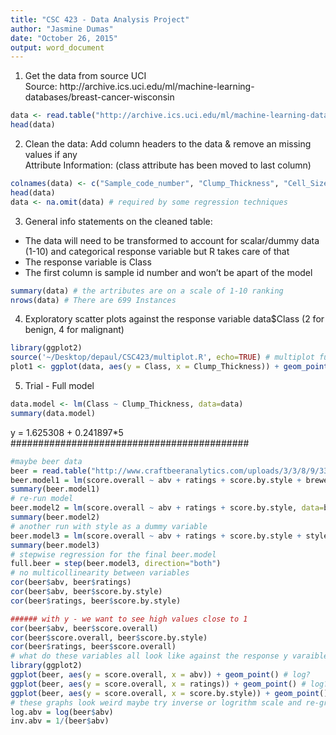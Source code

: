 ```yaml
---
title: "CSC 423 - Data Analysis Project"
author: "Jasmine Dumas"
date: "October 26, 2015"
output: word_document
---
```


1. Get the data from source UCI   
Source: http://archive.ics.uci.edu/ml/machine-learning-databases/breast-cancer-wisconsin
```r
data <- read.table("http://archive.ics.uci.edu/ml/machine-learning-databases/breast-cancer-wisconsin/breast-cancer-wisconsin.data", header = FALSE, sep = ",", na.strings="?")
head(data)

```

2. Clean the data: Add column headers to the data & remove an missing values if any   
Attribute Information: (class attribute has been moved to last column)

```r
colnames(data) <- c("Sample_code_number", "Clump_Thickness", "Cell_Size", "Cell_Shape", "Marginal_Adhesion", "Single_Epithelial_Cell_Size", "Bare_Nuclei", "Bland_Chromatin", "Normal_Nucleoli", "Mitoses", "Class" )
head(data)
data <- na.omit(data) # required by some regression techniques
```

3. General info statements on the cleaned table:   
* The data will need to be transformed to account for scalar/dummy data (1-10) and categorical response variable but R takes care of that  
* The response variable is Class  
* The first column is sample id number and won't be apart of the model

```r
summary(data) # the artributes are on a scale of 1-10 ranking
nrows(data) # There are 699 Instances
```

4. Exploratory scatter plots against the response variable data$Class (2 for benign, 4 for malignant)
```r
library(ggplot2)
source('~/Desktop/depaul/CSC423/multiplot.R', echo=TRUE) # multiplot function from R Cookbook
plot1 <- ggplot(data, aes(y = Class, x = Clump_Thickness)) + geom_point() 

```

5. Trial - Full model
```r
data.model <- lm(Class ~ Clump_Thickness, data=data)
summary(data.model)
```

y = 1.625308 + 0.241897*5
###########################################

```r
#maybe beer data 
beer = read.table("http://www.craftbeeranalytics.com/uploads/3/3/8/9/3389428/ratebeer_beerjobber.txt", header=TRUE, sep="")
beer.model1 = lm(score.overall ~ abv + ratings + score.by.style + brewer, data=beer) # low F-statistic
summary(beer.model1)
# re-run model
beer.model2 = lm(score.overall ~ abv + ratings + score.by.style, data=beer) # better significant results
summary(beer.model2)
# another run with style as a dummy variable
beer.model3 = lm(score.overall ~ abv + ratings + score.by.style + style, data=beer)
summary(beer.model3)
# stepwise regression for the final beer.model
full.beer = step(beer.model3, direction="both")
# no multicollinearity between variables
cor(beer$abv, beer$ratings)
cor(beer$abv, beer$score.by.style)
cor(beer$ratings, beer$score.by.style)

###### with y - we want to see high values close to 1
cor(beer$abv, beer$score.overall)
cor(beer$score.overall, beer$score.by.style)
cor(beer$ratings, beer$score.overall)
# what do these variables all look like against the response y varaible
library(ggplot2)
ggplot(beer, aes(y = score.overall, x = abv)) + geom_point() # log?
ggplot(beer, aes(y = score.overall, x = ratings)) + geom_point() # log?
ggplot(beer, aes(y = score.overall, x = score.by.style)) + geom_point() # weird-linear?
# these graphs look weird maybe try inverse or logrithm scale and re-graph
log.abv = log(beer$abv)
inv.abv = 1/(beer$abv)

```





